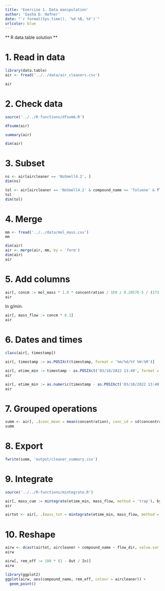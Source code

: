 ```yaml
---
title: 'Exercise 1. Data manipulation'
author: 'Sasha D. Hafner'
date: "`r format(Sys.time(), '%d %B, %Y')`"
urlcolor: blue
---
```


** R data.table solution **

# 1. Read in data

```r
library(data.table)
air <- fread('../../data/air_cleaners.csv')
```

```r
air
```

# 2. Check data

```r
source('../../R-functions/dfsumm.R')
```

```r
dfsumm(air)
```

```r
summary(air)
```

```r
dim(air)
```

# 3. Subset

```r
ns <- air[aircleaner == 'NoSmell4.2', ]
dim(ns)
```

```r
tol <- air[aircleaner == 'NoSmell4.2' & compound_name == 'Toluene' & flow_dir == 'In', ]
tol
dim(tol)
```


# 4. Merge

```r
mm <- fread('../../data/mol_mass.csv')
mm
```

```r
dim(air)
air <- merge(air, mm, by = 'form')
dim(air)
air
```

# 5. Add columns

```r
air[, concm := mol_mass * 1.0 * concentration / 1E9 / 8.2057E-5 / (273.15 + 20)]
air
```

In g/min.

```r
air[, mass_flow := concm * 0.1]
air
```

# 6. Dates and times

```r
class(air[, timestamp])
```

```r
air[, timestamp := as.POSIXct(timestamp, format = '%m/%d/%Y %H:%M')]
```

```r
air[, etime_min := timestamp - as.POSIXct('03/10/2022 13:40', format = '%m/%d/%Y %H:%M')]
air
```

```r
air[, etime_min := as.numeric(timestamp - as.POSIXct('03/10/2022 13:40', format = '%m/%d/%Y %H:%M'), units = 'mins')]
air
```

# 7. Grouped operations

```r
summ <- air[, .(conc_mean = mean(concentration), conc_sd = sd(concentration)), by = .(aircleaner, flow_dir, compound_name)]
summ
```

# 8. Export

```r
fwrite(summ, 'output/cleaner_summary.csv')
```

# 9. Integrate

```r
source('../../R-functions/mintegrate.R')
```

```r
air[, mass_cum := mintegrate(etime_min, mass_flow, method = 'trap'), by = .(aircleaner, compound_name, flow_dir)]
air
```

```r
airtot <- air[, .(mass_tot = mintegrate(etime_min, mass_flow, method = 'trap', value = 'total')), by = .(aircleaner, compound_name, flow_dir)]
```

# 10. Reshape

```r
airw <- dcast(airtot, aircleaner + compound_name ~ flow_dir, value.var = 'mass_tot')
airw
```

```r
airw[, rem_eff := 100 * (1 - Out / In)]
airw
```

```r
library(ggplot2)
ggplot(airw, aes(compound_name, rem_eff, colour = aircleaner)) +
  geom_point()
```





